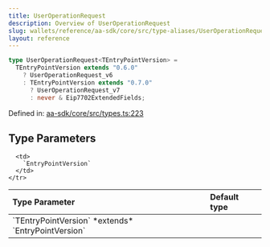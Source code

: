 ```yaml
---
title: UserOperationRequest
description: Overview of UserOperationRequest
slug: wallets/reference/aa-sdk/core/src/type-aliases/UserOperationRequest
layout: reference
---
```


```ts
type UserOperationRequest<TEntryPointVersion> =
  TEntryPointVersion extends "0.6.0"
    ? UserOperationRequest_v6
    : TEntryPointVersion extends "0.7.0"
      ? UserOperationRequest_v7
      : never & Eip7702ExtendedFields;
```

Defined in: [aa-sdk/core/src/types.ts:223](https://github.com/alchemyplatform/aa-sdk/blob/5b9429f0f16dcd4ff822527b8de589e19e88faa7/aa-sdk/core/src/types.ts#L223)

## Type Parameters

<table>
  <thead>
    <tr>
      <th align="left">Type Parameter</th>
      <th align="left">Default type</th>
    </tr>
  </thead>

  <tbody>
    <tr>
      <td>
        `TEntryPointVersion` *extends* `EntryPointVersion`
      </td>

      <td>
        `EntryPointVersion`
      </td>
    </tr>

  </tbody>
</table>
